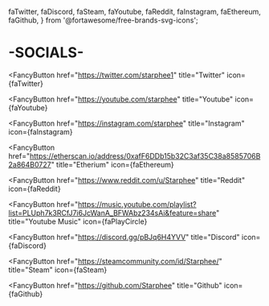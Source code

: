   faTwitter,
  faDiscord,
  faSteam,
  faYoutube,
  faReddit,
  faInstagram,
  faEthereum,
  faGithub,
} from '@fortawesome/free-brands-svg-icons';


<Banner>

# -SOCIALS-


<FancyButton
  href="https://twitter.com/starphee1"
  title="Twitter"
  icon={faTwitter}
></FancyButton>

<FancyButton
  href="https://youtube.com/starphee"
  title="Youtube"
  icon={faYoutube}
></FancyButton>

<FancyButton
  href="https://instagram.com/starphee"
  title="Instagram"
  icon={faInstagram}
></FancyButton>

<FancyButton
  href="https://etherscan.io/address/0xafF6DDb15b32C3af35C38a8585706B2a864B0727"
  title="Etherium"
  icon={faEthereum}
></FancyButton>

<FancyButton
  href="https://www.reddit.com/u/Starphee"
  title="Reddit"
  icon={faReddit}
></FancyButton>

<FancyButton
  href="https://music.youtube.com/playlist?list=PLUph7k3RCfJ7i6JcWanA_BFWAbz234sAi&feature=share"
  title="Youtube Music"
  icon={faPlayCircle}
></FancyButton>

<FancyButton
  href="https://discord.gg/pBJq6H4YVV"
  title="Discord"
  icon={faDiscord}
></FancyButton>

<FancyButton
  href="https://steamcommunity.com/id/Starphee/"
  title="Steam"
  icon={faSteam}
></FancyButton>

<FancyButton
  href="https://github.com/Starphee"
  title="Github"
  icon={faGithub}
></FancyButton>
</Banner>

<Container>

</Container>

